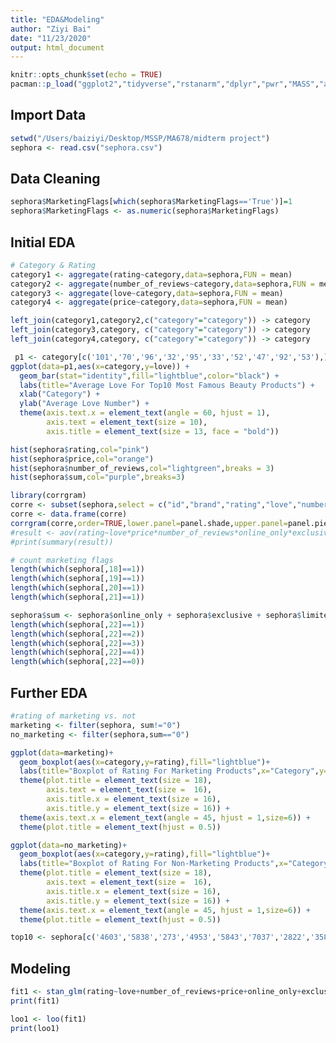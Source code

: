 ```yaml
---
title: "EDA&Modeling"
author: "Ziyi Bai"
date: "11/23/2020"
output: html_document
---
```


```r
knitr::opts_chunk$set(echo = TRUE)
pacman::p_load("ggplot2","tidyverse","rstanarm","dplyr","pwr","MASS","arm")
```

## Import Data
```r
setwd("/Users/baiziyi/Desktop/MSSP/MA678/midterm project")
sephora <- read.csv("sephora.csv")
```

## Data Cleaning
```r
sephora$MarketingFlags[which(sephora$MarketingFlags=='True')]=1
sephora$MarketingFlags <- as.numeric(sephora$MarketingFlags)
```


## Initial EDA 
```r
# Category & Rating
category1 <- aggregate(rating~category,data=sephora,FUN = mean)
category2 <- aggregate(number_of_reviews~category,data=sephora,FUN = mean)
category3 <- aggregate(love~category,data=sephora,FUN = mean)
category4 <- aggregate(price~category,data=sephora,FUN = mean)

left_join(category1,category2,c("category"="category")) -> category
left_join(category3,category, c("category"="category")) -> category
left_join(category4,category, c("category"="category")) -> category
```

```r
 p1 <- category[c('101','70','96','32','95','33','52','47','92','53'),]
ggplot(data=p1,aes(x=category,y=love)) +
  geom_bar(stat="identity",fill="lightblue",color="black") +
  labs(title="Average Love For Top10 Most Famous Beauty Products") +
  xlab("Category") +
  ylab("Average Love Number") +
  theme(axis.text.x = element_text(angle = 60, hjust = 1),
        axis.text = element_text(size = 10),
        axis.title = element_text(size = 13, face = "bold"))
```

```r
hist(sephora$rating,col="pink")
hist(sephora$price,col="orange")
hist(sephora$number_of_reviews,col="lightgreen",breaks = 3)
hist(sephora$sum,col="purple",breaks=3)
```

```r
library(corrgram)
corre <- subset(sephora,select = c("id","brand","rating","love","number_of_reviews","price","online_only","exclusive","limited_edition","limited_time_offer"))
corre <- data.frame(corre)
corrgram(corre,order=TRUE,lower.panel=panel.shade,upper.panel=panel.pie,text.panel=panel.txt,main="Correlation Of Sephora Intercorrelations")
#result <- aov(rating~love*price*number_of_reviews*online_only*exclusive*limited_edition*limited_time_offer,data=sephora)
#print(summary(result))
```
```r
# count marketing flags
length(which(sephora[,18]==1))
length(which(sephora[,19]==1))
length(which(sephora[,20]==1))
length(which(sephora[,21]==1))

sephora$sum <- sephora$online_only + sephora$exclusive + sephora$limited_edition + sephora$limited_time_offer
length(which(sephora[,22]==1))
length(which(sephora[,22]==2))
length(which(sephora[,22]==3))
length(which(sephora[,22]==4))
length(which(sephora[,22]==0))
```

## Further EDA

```r
#rating of marketing vs. not
marketing <- filter(sephora, sum!="0")
no_marketing <- filter(sephora,sum=="0")

ggplot(data=marketing)+
  geom_boxplot(aes(x=category,y=rating),fill="lightblue")+
  labs(title="Boxplot of Rating For Marketing Products",x="Category",y="Rating")+
  theme(plot.title = element_text(size = 18),
        axis.text = element_text(size =  16),
        axis.title.x = element_text(size = 16),
        axis.title.y = element_text(size = 16)) + 
  theme(axis.text.x = element_text(angle = 45, hjust = 1,size=6)) +
  theme(plot.title = element_text(hjust = 0.5))

ggplot(data=no_marketing)+
  geom_boxplot(aes(x=category,y=rating),fill="lightblue")+
  labs(title="Boxplot of Rating For Non-Marketing Products",x="Category",y="Rating")+
  theme(plot.title = element_text(size = 18),
        axis.text = element_text(size =  16),
        axis.title.x = element_text(size = 16),
        axis.title.y = element_text(size = 16)) + 
  theme(axis.text.x = element_text(angle = 45, hjust = 1,size=6)) +
  theme(plot.title = element_text(hjust = 0.5))
```

```r
top10 <- sephora[c('4603','5838','273','4953','5843','7037','2822','3587','304','2824'),]

```


## Modeling
```r
fit1 <- stan_glm(rating~love+number_of_reviews+price+online_only+exclusive+limited_edition+limited_time_offer,data=sephora,refresh=0,digets=2)
print(fit1)

loo1 <- loo(fit1)
print(loo1)
```





